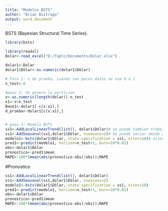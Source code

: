 ---
title: "Modelos BSTS"
author: "Brian Buitrago"
output: word_document
---
BSTS (Bayesian Structural Time Series).

```{r}

library(bsts)
```


```{r}
library(readxl)
Dolar<-read_excel("D:/Tuptc/Documents/Dolar.xlsx")

dolar1<-Dolar
dolar1$Dólar<-as.numeric(dolar1$Dólar)
```


```{r}

# Paso 1: n de prueba, cuando son pocos datos se usa 0 o 1.
n_test<-0

#paso 2: Se genera la particion
x<-as.numeric(length(dolar))-n_test
x1<-x+n_test
Base1<-dolar1[-c(x:x1),]
d_prueba<-dolar1[c(x:x1),]


# paso 3: Modelo BSTS
ss1<-AddLocalLinearTrend(list(), dolar1$Dólar)# se puede tambien trabajar AddLocalLinearTrend
ss1<-AddSeasonal(ss1,dolar1$Dólar, nseasons=2)# Se puede variar desde 2 hasta n/2+1, numeros enteros
modelo1<-bsts(dolar1$Dólar, state.specification = ss1, niter=10)# niter se puede variar desde 10 hasta 10 millones en multiplos de 10.
pred1<-predict(modelo1, horizon=n_test+1, burn=10*0.01)
obs<-dolar1$Dólar
pronostico<-pred1$mean
MAPE<-100*(mean(abs(pronostico-obs)/obs));MAPE

```

#Pronostico
```{r}
ss1<-AddLocalLinearTrend(list(), dolar1$Dólar)
ss1<-AddSeasonal(ss1,dolar1$Dólar, nseasons=2)
modelo1<-bsts(dolar1$Dólar, state.specification = ss1, niter=10)
pred1<-predict(modelo1, horizon=n_test+1, burn=10*0.01)
obs<-dolar1$Dólar
pronostico<-pred1$mean
MAPE<-100*(mean(abs(pronostico-obs)/obs));MAPE
```

